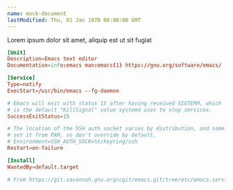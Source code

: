 ```yaml
---
name: mock-document
lastModified: Thu, 01 Jan 1970 00:00:00 GMT
---
```


Lorem ipsum dolor sit amet, aliquip est ut sit fugiat

```toml
[Unit]
Description=Emacs text editor
Documentation=info:emacs man:emacs(1) https://gnu.org/software/emacs/

[Service]
Type=notify
ExecStart=/usr/bin/emacs --fg-daemon

# Emacs will exit with status 15 after having received SIGTERM, which
# is the default "KillSignal" value systemd uses to stop services.
SuccessExitStatus=15

# The location of the SSH auth socket varies by distribution, and some
# set it from PAM, so don't override by default.
# Environment=SSH_AUTH_SOCK=%t/keyring/ssh
Restart=on-failure

[Install]
WantedBy=default.target

# From https://git.savannah.gnu.org/cgit/emacs.git/tree/etc/emacs.service
```